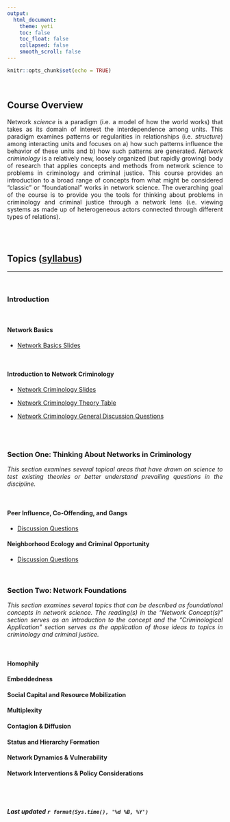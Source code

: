 ```yaml
---
output: 
  html_document:
    theme: yeti
    toc: false
    toc_float: false
    collapsed: false
    smooth_scroll: false
---
```


<style>
body {
text-align: justify}
</style>

```r
knitr::opts_chunk$set(echo = TRUE)
```
<br>

## Course Overview

Network *science* is a paradigm (i.e. a model of how the world works) that takes as its domain of interest the interdependence among units. This paradigm examines patterns or regularities in relationships (i.e. *structure*) among interacting units and focuses on a) how such patterns influence the behavior of these units and b) how such patterns are generated. *Network criminology* is a relatively new, loosely organized (but rapidly growing) body of research that applies concepts and methods from network science to problems in criminology and criminal justice. This course provides an introduction to a broad range of concepts from what might be considered “classic” or “foundational” works in network science. The overarching goal of the course is to provide you the tools for thinking about problems in criminology and criminal justice through a network lens (i.e. viewing systems as made up of heterogeneous actors connected through different types of relations). 

<br>
<br>

## Topics ([syllabus](https://github.com/jacobtnyoung/NetworkCriminology/raw/main/_files/CRJ_523_Networks_SYLLABUS.pdf))
____

<br>

### Introduction

<br>

#### Network Basics
  + [Network Basics Slides](https://github.com/jacobtnyoung/NetworkCriminology/raw/main/_lectures/CRJ_523_Week_1_SLIDES.pdf)

<br>

#### Introduction to Network Criminology
  + [Network Criminology Slides](https://github.com/jacobtnyoung/NetworkCriminology/raw/main/_lectures/CRJ_523_Week_2_SLIDES.pdf)  
  
  + [Network Criminology Theory Table](https://github.com/jacobtnyoung/NetworkCriminology/raw/main/_files/CRJ_523_Networks_THEORY_TABLE.pdf) 

  + [Network Criminology General Discussion Questions](https://github.com/jacobtnyoung/NetworkCriminology/raw/main/_files/CRJ_523_Networks_DISCUSSION_QUESTIONS.pdf) 

<br>
<br>

### Section One: Thinking About Networks in Criminology 

*This section examines several topical areas that have drawn on science to test existing theories or better understand prevailing questions in the discipline.*

<br>

#### Peer Influence, Co-Offending, and Gangs
  + [Discussion Questions]()  

#### Neighborhood Ecology and Criminal Opportunity
  + [Discussion Questions]()  

<br>


### Section Two: Network Foundations

*This section examines several topics that can be described as foundational concepts in network science. The reading(s) in the “Network Concept(s)” section serves as an introduction to the concept and the “Criminological Application” section serves as the application of those ideas to topics in criminology and criminal justice.*

<br>

#### Homophily

#### Embeddedness

#### Social Capital and Resource Mobilization

#### Multiplexity

#### Contagion & Diffusion

#### Status and Hierarchy Formation

#### Network Dynamics & Vulnerability

#### Network Interventions & Policy Considerations

<br>
<br>

###### ***Last updated `r format(Sys.time(), '%d %B, %Y')`***
